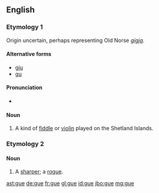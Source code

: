 {{also|gué|güe}}
==English==

===Etymology 1===
Origin uncertain, perhaps representing Old Norse ''[[gígja]]''.

====Alternative forms====
* [[gju]]
* [[gu]]

====Pronunciation====
* {{IPA|/ɡjuː/}}

====Noun====
{{en-noun}}

# {{context|Shetland}} A kind of [[fiddle]] or [[violin]] played on the Shetland Islands.

===Etymology 2===

====Noun====
{{en-noun}}

# {{obsolete}} A [[sharper]]; a [[rogue]].
#: {{rfquotek|J. Webstar}}

{{Webster 1913}}

[[ast:gue]]
[[de:gue]]
[[fr:gue]]
[[gl:gue]]
[[id:gue]]
[[jbo:gue]]
[[mg:gue]]